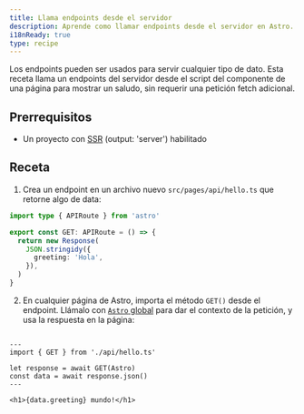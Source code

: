 ```yaml
---
title: Llama endpoints desde el servidor
description: Aprende como llamar endpoints desde el servidor en Astro.
i18nReady: true
type: recipe
---
```


Los endpoints pueden ser usados para servir cualquier tipo de dato. Esta receta llama un endpoints del servidor desde el script del componente de una página para mostrar un saludo, sin requerir una petición fetch adicional.  

## Prerrequisitos

- Un proyecto con [SSR](/es/guides/server-side-rendering/) (output: 'server') habilitado

## Receta

1. Crea un endpoint en un archivo nuevo `src/pages/api/hello.ts` que retorne algo de data:

```ts title="src/pages/api/hello.ts"
import type { APIRoute } from 'astro'

export const GET: APIRoute = () => {
  return new Response(
    JSON.stringidy({
      greeting: 'Hola',
    }),
  )
}
```

2. En cualquier página de Astro, importa el método `GET()` desde el endpoint. Llámalo con [`Astro` global](/es/reference/api-reference/#astro-global) para dar el contexto de la petición, y usa la respuesta en la página:
```astro title="src/pages/index.astro"

---
import { GET } from './api/hello.ts'

let response = await GET(Astro)
const data = await response.json()
---

<h1>{data.greeting} mundo!</h1>
```
